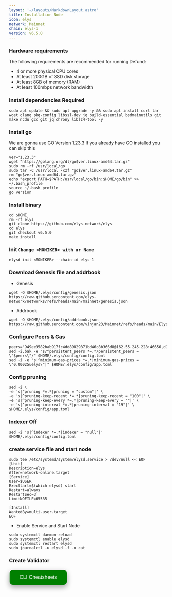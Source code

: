 ```yaml
---
layout: '~/layouts/MarkdownLayout.astro'
title: Installation Node
icon: elys
network: Mainnet
chain: elys-1
version: v6.5.0
---
```


### Hardware requirements

The following requirements are recommended for running Defund:

- 4 or more physical CPU cores
- At least 200GB of SSD disk storage
- At least 8GB of memory (RAM)
- At least 100mbps network bandwidth


### Install dependencies Required

```
sudo apt update && sudo apt upgrade -y && sudo apt install curl tar wget clang pkg-config libssl-dev jq build-essential bsdmainutils git make ncdu gcc git jq chrony liblz4-tool -y
```

### Install go

We are gonna use GO Version 1.23.3
If you already have GO installed you can skip this 

```
ver="1.23.3"
wget "https://golang.org/dl/go$ver.linux-amd64.tar.gz"
sudo rm -rf /usr/local/go
sudo tar -C /usr/local -xzf "go$ver.linux-amd64.tar.gz"
rm "go$ver.linux-amd64.tar.gz"
echo "export PATH=$PATH:/usr/local/go/bin:$HOME/go/bin" >> ~/.bash_profile
source ~/.bash_profile
go version
```

### Install binary

```
cd $HOME
rm -rf elys
git clone https://github.com/elys-network/elys
cd elys
git checkout v6.5.0
make install
```

### Init `Change <MONIKER> with ur Name`

```
elysd init <MONIKER> --chain-id elys-1
```

### Download Genesis file and addrbook

- Genesis

```
wget -O $HOME/.elys/config/genesis.json https://raw.githubusercontent.com/elys-network/networks/refs/heads/main/mainnet/genesis.json
```
- Addrbook

```
wget -O $HOME/.elys/config/addrbook.json https://raw.githubusercontent.com/vinjan23/Mainnet/refs/heads/main/Elys/addrbook.json
```

### Configure Peers & Gas

```
peers="949ee3582bab917fc4dd89829871bd46c8b366d8@162.55.245.228:46656,d95bdf717eb751667586b5e31083770630742038@65.109.58.158:22156,380048bb45143b2b87c540c772886f5a08bae344@86.90.185.145:26156,1d079e8b757b21b390f3eca0880ca03f7f90d8f0@95.217.143.167:20656,a0d2b6ed5911c830666cb5ff6df17a0438758e69@38.242.153.88:26656,d71d3bce45274bf8354298042674a08c778f6d27@202.61.243.56:22056"
sed -i.bak -e "s/^persistent_peers *=.*/persistent_peers = \"$peers\"/" $HOME/.elys/config/config.toml
sed -i -e "s|^minimum-gas-prices *=.*|minimum-gas-prices = \"0.00025uelys\"|" $HOME/.elys/config/app.toml
```

### Config pruning

```
sed -i \
-e 's|^pruning *=.*|pruning = "custom"|' \
-e 's|^pruning-keep-recent *=.*|pruning-keep-recent = "100"|' \
-e 's|^pruning-keep-every *=.*|pruning-keep-every = ""|' \
-e 's|^pruning-interval *=.*|pruning-interval = "19"|' \
$HOME/.elys/config/app.toml
```
### Indexer Off
```
sed -i 's|^indexer *=.*|indexer = "null"|' $HOME/.elys/config/config.toml
```

### create service file and start node

```
sudo tee /etc/systemd/system/elysd.service > /dev/null << EOF
[Unit]
Description=elys
After=network-online.target
[Service]
User=$USER
ExecStart=$(which elysd) start
Restart=always
RestartSec=3
LimitNOFILE=65535

[Install]
WantedBy=multi-user.target
EOF
```

- Enable Service and Start Node

```
sudo systemctl daemon-reload
sudo systemctl enable elysd
sudo systemctl restart elysd
sudo journalctl -u elysd -f -o cat
```

### Create Validator
<a href="https://service.vinjan.xyz/mainnet/ely/cheat" target="_blank">
  <button style="background-color: green; border: none; color: white; padding: 15px 32px; text-align: center; text-decoration: none; display: inline-block; font-size: 16px; margin: 4px 2px; cursor: pointer; border-radius: 10px; box-shadow: 0 8px 16px 0 rgba(0,0,0,0.2), 0 6px 20px 0 rgba(0,0,0,0.19);" onmouseover="this.style.boxShadow='0 0 0 4px rgba(0,255,0,0.5)'" onmouseout="this.style.boxShadow='0 8px 16px 0 rgba(0,0,0,0.2), 0 6px 20px 0 rgba(0,0,0,0.19)'">CLI Cheatsheets</button>
</a>
